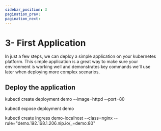 ```yaml
---
sidebar_position: 3
pagination_prev:
pagination_next:
---
```


# 3- First Application

In just a few steps, we can deploy a simple application on your kubernetes platform. This simple application is a great way to make sure your environment is working well and demonstrates key commands we'll use later when deploying more complex scenarios.

## Deploy the application

kubectl create deployment demo --image=httpd --port=80

kubectl expose deployment demo

kubectl create ingress demo-localhost --class=nginx --rule="demo.192.168.1.206.nip.io/\_=demo:80"
